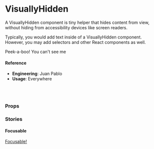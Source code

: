 
<Meta
  title="🛠 Utilities/UI Convenience/VisuallyHidden"
  component={VisuallyHidden}
/>

# VisuallyHidden

A VisuallyHidden component is tiny helper that hides content from view, without hiding from accessibility devices like screen readers.

Typically, you would add text inside of a VisuallyHidden component. However, you may add selectors and other React components as well.

<Canvas>
  <Story name="default">
    <VisuallyHidden>Peek-a-boo! You can't see me</VisuallyHidden>
  </Story>
</Canvas>

#### Reference

- **Engineering**: Juan Pablo
- **Usage**: Everywhere

<br />
<br />

### Props

<ArgsTable of={VisuallyHidden} />

### Stories

#### Focusable

<Canvas>
  <Story name="with content">
    <VisuallyHidden focusable>
      <a href="#">Focusable!</a>
    </VisuallyHidden>
  </Story>
</Canvas>
